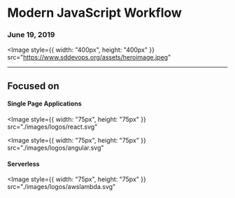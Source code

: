 
# Modern JavaScript Workflow

### June 19, 2019

<Image
  style={{ width: "400px", height: "400px" }}
  src="https://www.sddevops.org/assets/heroimage.jpeg"
></Image>

---

## Focused on

#### Single Page Applications

<Image
  style={{ width: "75px", height: "75px" }}
  src="./images/logos/react.svg"
></Image>

<Image
  style={{ width: "75px", height: "75px" }}
  src="./images/logos/angular.svg"
></Image>

#### Serverless

<Image
  style={{ width: "75px", height: "75px" }}
  src="./images/logos/awslambda.svg"
></Image>

